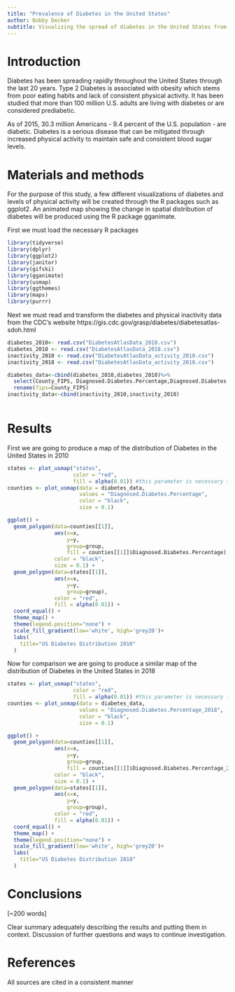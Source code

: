 ```yaml
---
title: "Prevalence of Diabetes in the United States"
author: Bobby Decker
subtitle: Visualizing the spread of diabetes in the United States from 2010-2018
---
```


# Introduction


Diabetes has been spreading rapidly throughout the United States through the last 20 years. Type 2 Diabetes is associated with obesity which stems from poor eating habits and lack of consistent physical activity. It has been studied that more than 100 million U.S. adults are living with diabetes or are considered prediabetic. 

As of 2015, 30.3 million Americans - 9.4 percent of the U.S. population - are diabetic. Diabetes is a serious disease that can be mitigated through increased physical activity to maintain safe and consistent blood sugar levels. 

# Materials and methods


For the purpose of this study, a few different visualizations of diabetes and levels of physical activity will be created through the R packages such as ggplot2. An animated map showing the change in spatial distribution of diabetes will be produced using the R package gganimate. 

First we must load the necessary R packages
```r
library(tidyverse)
library(dplyr)
library(ggplot2)
library(janitor)
library(gifski)
library(gganimate)
library(usmap)
library(ggthemes)
library(maps)
library(purrr)
```


Next we must read and transform the diabetes and physical inactivity data from the CDC's website https://gis.cdc.gov/grasp/diabetes/diabetesatlas-sdoh.html
```r
diabetes_2010<- read.csv("DiabetesAtlasData_2010.csv")
diabetes_2018 <- read.csv("DiabetesAtlasData_2018.csv")
inactivity_2010 <- read.csv("DiabetesAtlasData_activity_2010.csv")
inactivity_2018 <- read.csv("DiabetesAtlasData_activity_2018.csv")

diabetes_data<-cbind(diabetes_2010,diabetes_2018)%>%
  select(County_FIPS, Diagnosed.Diabetes.Percentage,Diagnosed.Diabetes.Percentage_2018)%>%
  rename(fips=County_FIPS)
inactivity_data<-cbind(inactivity_2010,inactivity_2018)
```


```r

```


# Results


First we are going to produce a map of the distribution of Diabetes in the United States in 2010
```r
states <- plot_usmap("states", 
                     color = "red",
                     fill = alpha(0.01)) #this parameter is necessary to get counties to show on top of states
counties <- plot_usmap(data = diabetes_data, 
                       values = "Diagnosed.Diabetes.Percentage",
                       color = "black",
                       size = 0.1)

ggplot() +  
  geom_polygon(data=counties[[1]], 
               aes(x=x, 
                   y=y, 
                   group=group, 
                   fill = counties[[1]]$Diagnosed.Diabetes.Percentage), 
               color = "black",
               size = 0.1) +  
  geom_polygon(data=states[[1]], 
               aes(x=x, 
                   y=y, 
                   group=group), 
               color = "red", 
               fill = alpha(0.01)) + 
  coord_equal() +
  theme_map() +
  theme(legend.position="none") +
  scale_fill_gradient(low='white', high='grey20')+
  labs(
    title="US Diabetes Distribution 2010"
  )

```


Now for comparison we are going to produce a similar map of the distribution of Diabetes in the United States in 2018
```r
states <- plot_usmap("states", 
                     color = "red",
                     fill = alpha(0.01)) #this parameter is necessary to get counties to show on top of states
counties <- plot_usmap(data = diabetes_data, 
                       values = "Diagnosed.Diabetes.Percentage_2018",
                       color = "black",
                       size = 0.1)

ggplot() +  
  geom_polygon(data=counties[[1]], 
               aes(x=x, 
                   y=y, 
                   group=group, 
                   fill = counties[[1]]$Diagnosed.Diabetes.Percentage_2018), 
               color = "black",
               size = 0.1) +  
  geom_polygon(data=states[[1]], 
               aes(x=x, 
                   y=y, 
                   group=group), 
               color = "red", 
               fill = alpha(0.01)) + 
  coord_equal() +
  theme_map() +
  theme(legend.position="none") +
  scale_fill_gradient(low='white', high='grey20')+
  labs(
    title="US Diabetes Distribution 2018"
  )
```

# Conclusions

[~200 words]

Clear summary adequately describing the results and putting them in context. Discussion of further questions and ways to continue investigation.

# References

All sources are cited in a consistent manner
